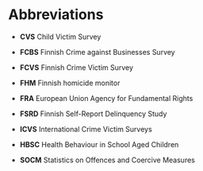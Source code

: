 # Abbreviations

-   **CVS** Child Victim Survey

-   **FCBS** Finnish Crime against Businesses Survey

-   **FCVS** Finnish Crime Victim Survey

-   **FHM** Finnish homicide monitor

-   **FRA** European Union Agency for Fundamental Rights

-   **FSRD** Finnish Self-Report Delinquency Study

-   **ICVS** International Crime Victim Surveys

-   **HBSC** Health Behaviour in School Aged Children

-   **SOCM** Statistics on Offences and Coercive Measures
